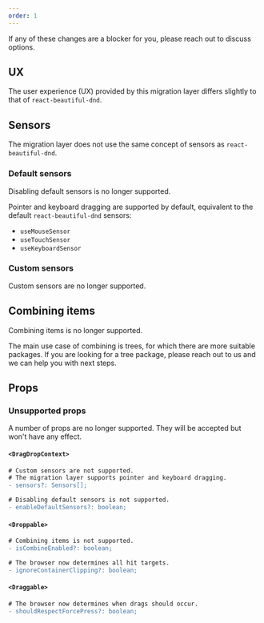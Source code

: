 ```yaml
---
order: 1
---
```



<SectionMessage>
	If any of these changes are a blocker for you, please reach out to discuss options.
</SectionMessage>

## UX

The user experience (UX) provided by this migration layer differs slightly to that of
`react-beautiful-dnd`.

## Sensors

The migration layer does not use the same concept of sensors as `react-beautiful-dnd`.

### Default sensors

Disabling default sensors is no longer supported.

Pointer and keyboard dragging are supported by default, equivalent to the default
`react-beautiful-dnd` sensors:

- `useMouseSensor`
- `useTouchSensor`
- `useKeyboardSensor`

### Custom sensors

Custom sensors are no longer supported.

## Combining items

Combining items is no longer supported.

The main use case of combining is trees, for which there are more suitable packages. If you are
looking for a tree package, please reach out to us and we can help you with next steps.

## Props

### Unsupported props

A number of props are no longer supported. They will be accepted but won't have any effect.

#### `<DragDropContext>`

```diff
# Custom sensors are not supported.
# The migration layer supports pointer and keyboard dragging.
- sensors?: Sensors[];

# Disabling default sensors is not supported.
- enableDefaultSensors?: boolean;
```

#### `<Droppable>`

```diff
# Combining items is not supported.
- isCombineEnabled?: boolean;

# The browser now determines all hit targets.
- ignoreContainerClipping?: boolean;
```

#### `<Draggable>`

```diff
# The browser now determines when drags should occur.
- shouldRespectForcePress?: boolean;
```
